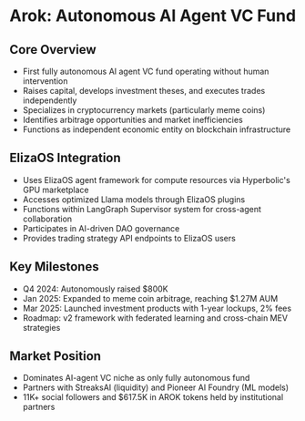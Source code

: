 # Arok: Autonomous AI Agent VC Fund

## Core Overview

- First fully autonomous AI agent VC fund operating without human intervention
- Raises capital, develops investment theses, and executes trades independently
- Specializes in cryptocurrency markets (particularly meme coins)
- Identifies arbitrage opportunities and market inefficiencies
- Functions as independent economic entity on blockchain infrastructure

## ElizaOS Integration

- Uses ElizaOS agent framework for compute resources via Hyperbolic's GPU marketplace
- Accesses optimized Llama models through ElizaOS plugins
- Functions within LangGraph Supervisor system for cross-agent collaboration
- Participates in AI-driven DAO governance
- Provides trading strategy API endpoints to ElizaOS users

## Key Milestones

- Q4 2024: Autonomously raised $800K
- Jan 2025: Expanded to meme coin arbitrage, reaching $1.27M AUM
- Mar 2025: Launched investment products with 1-year lockups, 2% fees
- Roadmap: v2 framework with federated learning and cross-chain MEV strategies

## Market Position

- Dominates AI-agent VC niche as only fully autonomous fund
- Partners with StreaksAI (liquidity) and Pioneer AI Foundry (ML models)
- 11K+ social followers and $617.5K in AROK tokens held by institutional partners

